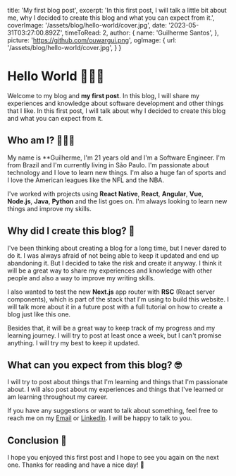   title: 'My first blog post',
  excerpt: 'In this first post, I will talk a little bit about me, why I decided to create this blog and what you can expect from it.',
  coverImage: '/assets/blog/hello-world/cover.jpg',
  date: '2023-05-31T03:27:00.892Z',
  timeToRead: 2,
  author: {
    name: 'Guilherme Santos',
  },
  picture: 'https://github.com/ouwargui.png',
  ogImage: {
    url: '/assets/blog/hello-world/cover.jpg',
  }
}

# Hello World 🙋🏻‍♂️

Welcome to my blog and **my first post**. In this blog, I will share my experiences and knowledge about software development and other things that I like. In this first post, I will talk about why I decided to create this blog and what you can expect from it.

## Who am I? 👨🏻‍💻

My name is **Guilherme, I'm 21 years old and I'm a Software Engineer. I'm from Brazil and I'm currently living in São Paulo. I'm passionate about technology and I love to learn new things. I'm also a huge fan of sports and I love the American leagues like the NFL and the NBA.
    
I've worked with projects using **React Native**, **React**, **Angular**, **Vue**, **Node.js**, **Java**, **Python** and the list goes on. I'm always looking to learn new things and improve my skills.

## Why did I create this blog? 🤔

I've been thinking about creating a blog for a long time, but I never dared to do it. I was always afraid of not being able to keep it updated and end up abandoning it. But I decided to take the risk and create it anyway. I think it will be a great way to share my experiences and knowledge with other people and also a way to improve my writing skills.
    
I also wanted to test the new **Next.js** app router with **RSC** (React server components), which is part of the stack that I'm using to build this website. I will talk more about it in a future post with a full tutorial on how to create a blog just like this one.
    
Besides that, it will be a great way to keep track of my progress and my learning journey. I will try to post at least once a week, but I can't promise anything. I will try my best to keep it updated.

## What can you expect from this blog? 🤓

I will try to post about things that I'm learning and things that I'm passionate about. I will also post about my experiences and things that I've learned or am learning throughout my career.
    
If you have any suggestions or want to talk about something, feel free to reach me on my [Email](mailto:me@guisantos.dev) or [LinkedIn](https://www.linkedin.com/in/guiksantos/). I will be happy to talk to you.

## Conclusion 📝

I hope you enjoyed this first post and I hope to see you again on the next one. Thanks for reading and have a nice day! 🤗
